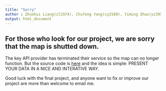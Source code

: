 ```yaml
---
title: "Sorry"
author : Zhuohui Liang(zl2974), Chufeng Yang(cy2588), Yiming Zhao(yz3955), Yu Liu(yl4604)
output: html_document
---
```



## For those who look for our project, we are sorry that the map is **shutted down**. 

The key API provider has terminated their service so the map can no longer function. But the source code is [here](https://github.com/zl2974/risky_coffee) and the idea is simple: PRESENT YOUR DATA IN A NICE AND INTERATIVE WAY.

Good luck with the final project, and anyone want to fix or improve our project are more than welcome to email me.
